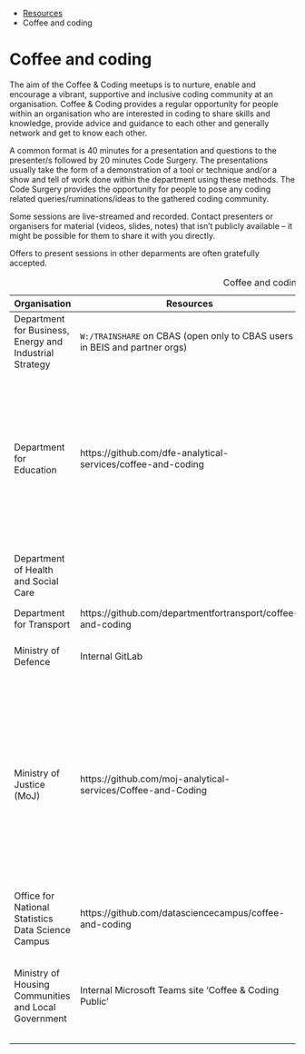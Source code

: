 ::: {.breadcrumbs}
* [Resources](resources.html)
* Coffee and coding
:::

# Coffee and coding

The aim of the Coffee & Coding meetups is to nurture, enable and encourage a
vibrant, supportive and inclusive coding community at an organisation. Coffee &
Coding provides a regular opportunity for people within an organisation who are
interested in coding to share skills and knowledge, provide advice and guidance
to each other and generally network and get to know each other.

A common format is 40 minutes for a presentation and questions to the
presenter/s followed by 20 minutes Code Surgery. The presentations usually take
the form of a demonstration of a tool or technique and/or a show and tell of
work done within the department using these methods.  The Code Surgery provides
the opportunity for people to pose any coding related queries/ruminations/ideas
to the gathered coding community.

Some sessions are live-streamed and recorded.  Contact presenters or organisers
for material (videos, slides, notes) that isn't publicly available -- it might
be possible for them to share it with you directly.

Offers to present sessions in other deparments are often gratefully accepted.

Table: Coffee and coding groups

| Organisation | Resources | Contact | Notes |
|--------------|-----------|---------|-------|
| Department for Business, Energy and Industrial Strategy | `W:/TRAINSHARE` on CBAS (open only to CBAS users in BEIS and partner orgs) | coffeeandcoding@beis.gov.uk | Weekly at 10-11am on Wednesdays, open to all |
| Department for Education | https://github.com/dfe-analytical-services/coffee-and-coding | coffee.coding@education.gov.uk | Sessions are usually held on every other Wednesday morning from 10-11AM. Rooms are booked for the London, Sheffield, and Darlington offices. |
| Department of Health and Social Care | | https://www.eventbrite.co.uk/e/health-r-coding-club-tickets-52481515626 | All events are arranged via the eventbrite link. |
| Department for Transport | https://github.com/departmentfortransport/coffee-and-coding | coffee.coding@dft.gov.uk |  |
| Ministry of Defence | Internal GitLab | Charlie Willis charles.wills106@mod.uk | Usually once a month on Friday mornings |
| Ministry of Justice (MoJ) | https://github.com/moj-analytical-services/Coffee-and-Coding | Coffee-and-Coding@justice.gov.uk | Only members of the GitHub moj-analytical-services organisation can access the GitHub repository. The coffee and coding team doesn’t have the ability to add anyone to the organisation. |
| Office for National Statistics Data Science Campus | https://github.com/datasciencecampus/coffee-and-coding |  |  |
| Ministry of Housing Communities and Local Government | Internal Microsoft Teams site 'Coffee & Coding Public' | Jennifer Harris jennifer.harris@communities.gov.uk or Lee Murray lee.murray@communities.gov.uk | Roughly fortnightly on Monday afternoon's, held in 2 Marsham Street, London |
